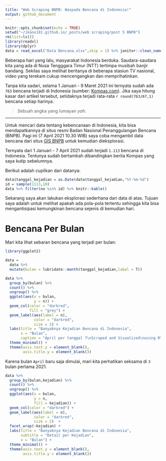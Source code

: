 ```yaml
---
title: "Web Scraping BNPB: Waspada Bencana di Indonesia!"
output: github_document
---
```


```r
knitr::opts_chunk$set(echo = TRUE)
setwd("~/ikanx101.github.io/_posts/web scraping/post 5 BNPB")
rm(list=ls())
library(readxl)
library(dplyr)
data = read_excel("Data Bencana.xlsx",skip = 1) %>% janitor::clean_names()
```

Beberapa hari yang lalu, masyarakat Indonesia berduka. Saudara-saudara kita yang ada di Nusa Tengggara Timur (NTT) tertimpa musibah banjir bandang. Sekilas saya melihat beritanya di beberapa stasiun TV nasional, video yang terekam cukup mencengangkan dan memprihatinkan. 

Tanpa kita sadari, selama 1 Januari - 9 Maret 2021 ini ternyata sudah ada `763` bencana terjadi di Indonesia (sumber: [Kompas.com](https://www.kompas.com/tren/read/2021/03/10/203500465/data-terbaru-bnpb--763-bencana-terjadi-sepanjang-2021?page=all)). Jika saya hitung kasar dari artikel tersebut, setidaknya terjadi rata-rata `r round(763/67,1)` bencana setiap harinya.

> Sebuah angka yang lumayan _yah_.

---

Untuk mencari data tentang kebencanaan di Indonesia, kita bisa mendapatkannya di situs resmi Badan Nasional Penanggulangan Bencana (BNPB). Pagi ini (7 April 2021 10.30 WIB) saya coba mengambil data bencana dari situs [GIS BNPB](https://gis.bnpb.go.id/) untuk kemudian dieksplorasi.

Ternyata dari 1 Januari - 7 April 2021 sudah terjadi `1.113` bencana di Indonesia. Tentunya sudah bertambah dibandingkan berita Kompas yang saya kutip sebelumnya.

Berikut adalah cuplikan dari datanya:

```r
data$tanggal_kejadian = as.Date(data$tanggal_kejadian,"%Y-%m-%d")
id = sample(1113,10)
data %>% filter(no %in% id) %>% knitr::kable()
```

Sekarang saya akan lakukan eksplorasi sederhana dari data di atas. Tujuan saya adalah untuk melihat apakah ada pola-pola tertentu sehingga kita bisa mengantisipasi kemungkinan bencana sejenis di kemudian hari.

# Bencana Per Bulan

Mari kita lihat sebaran bencana yang terjadi per bulan:

```r
library(ggplot2)

data = 
  data %>%
  mutate(bulan = lubridate::month(tanggal_kejadian,label = T))

data %>%
  group_by(bulan) %>% 
  count() %>% 
  ungroup() %>% 
  ggplot(aes(x = bulan,
             y = n)) +
  geom_col(color = "darkred",
           fill = "grey") +
  geom_label(aes(label = n),
             color = "darkred",
             size = 2) +
  labs(title = "Banyaknya Kejadian Bencana di Indonesia",
       x = "Bulan",
       caption = "April per tanggal 7\nScraped and Visualized\nusing R\nikanx101.com") +
  theme_minimal() +
  theme(axis.text.y = element_blank(),
        axis.title.y = element_blank())
```

Karena bulan `April` baru saja dimulai, mari kita perhatikan seksama di `3` bulan pertama 2021.

```r
data %>%
  group_by(bulan,kejadian) %>% 
  count() %>% 
  ungroup() %>% 
  ggplot(aes(x = bulan,
             y = n,
             fill = kejadian)) +
  geom_col(color = "darkred") +
  geom_label(aes(label = n),
             color = "darkred",
             size = 2)  +
  facet_wrap(~kejadian) +
  labs(title = "Banyaknya Kejadian Bencana di Indonesia",
       subtitle = "Detail per Kejadian",
       x = "Bulan") +
  theme_minimal() +
  theme(axis.text.y = element_blank(),
        axis.title.y = element_blank())
```

